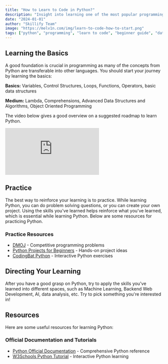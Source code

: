 ```yaml
---
title: "How to Learn to Code in Python?"
description: "Insight into learning one of the most popular programming languages"
date: "2024-01-01"
author: "Skillify Team"
image: "https://melv1n.com/img/learn-to-code-how-to-start.png"
tags: ["python", "programming", "learn to code", "beginner guide", "data science"]
---
```


## Learning the Basics

A good foundation is crucial in programming as many of the concepts from Python are transferable into other languages. You should start your journey by learning the basics:

**Basics:** Variables, Control Structures, Loops, Functions, Operators, basic data structures

**Medium:** Lambda, Comprehensions, Advanced Data Structures and Algorithms, Object Oriented Programming

The video below gives a good overview on a suggested roadmap to learn Python.

<iframe
  className="w-full max-h-sm md:w-3/4 md:h-96"
  src="https://www.youtube.com/embed/p15xzjzR9j0"
  title="Python Learning Roadmap"
  frameBorder="0"
  allow="accelerometer; autoplay; clipboard-write; encrypted-media; gyroscope; picture-in-picture"
  allowFullScreen
></iframe>

## Practice

The best way to reinforce your learning is to practice. While learning Python, you can do problem solving questions, or you can create your own project. Using the skills you've learned helps reinforce what you've learned, which is essential while learning Python. Below are some resources for practicing Python.

### Practice Resources

- [DMOJ](https://dmoj.ca/) - Competitive programming problems
- [Python Projects for Beginners](https://www.dataquest.io/blog/python-projects-for-beginners/) - Hands-on project ideas
- [CodingBat Python](https://codingbat.com/python) - Interactive Python exercises

## Directing Your Learning

After you have a good grasp on Python, try to apply the skills you've learned into different spaces, such as Machine Learning, Backend Web Development, AI, data analysis, etc. Try to pick something you're interested in!

## Resources

Here are some useful resources for learning Python:

### Official Documentation and Tutorials

- [Python Official Documentation](https://docs.python.org/3/) - Comprehensive Python reference
- [W3Schools Python Tutorial](https://www.w3schools.com/python/) - Interactive Python learning

